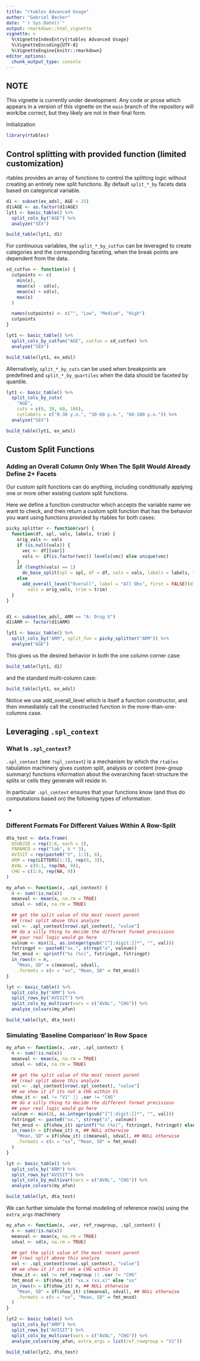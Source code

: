 ```yaml
---
title: "rtables Advanced Usage"
author: "Gabriel Becker"
date: "`r Sys.Date()`"
output: rmarkdown::html_vignette
vignette: >
  %\VignetteIndexEntry{rtables Advanced Usage}
  %\VignetteEncoding{UTF-8}
  %\VignetteEngine{knitr::rmarkdown}
editor_options: 
  chunk_output_type: console
---
```


## NOTE

This vignette is currently under development. Any code or prose which
appears in a version of this vignette on the `main` branch of the
repository will work/be correct, but they likely are not in their
final form.

Initialization
```r
library(rtables)
```

## Control splitting with provided function (limited customization)

rtables provides an array of functions to control the splitting logic without creating an entirely new split functions. By default `split_*_by` facets data based on categorical variable.

```r
d1 <- subset(ex_adsl, AGE < 25)
d1$AGE <- as.factor(d1$AGE)
lyt1 <- basic_table() %>%
  split_cols_by("AGE") %>%
  analyze("SEX")

build_table(lyt1, d1)
```

For continuous variables, the `split_*_by_cutfun` can be leveraged to create categories and the corresponding faceting, when the break points are dependent from the data.

```r
sd_cutfun <- function(x) {
  cutpoints <- c(
    min(x),
    mean(x) - sd(x),
    mean(x) + sd(x),
    max(x)
  )

  names(cutpoints) <- c("", "Low", "Medium", "High")
  cutpoints
}

lyt1 <- basic_table() %>%
  split_cols_by_cutfun("AGE", cutfun = sd_cutfun) %>%
  analyze("SEX")

build_table(lyt1, ex_adsl)
```

Alternatively, `split_*_by_cuts` can be used when breakpoints are predefined and `split_*_by_quartiles` when the data should be faceted by quantile.

```r
lyt1 <- basic_table() %>%
  split_cols_by_cuts(
    "AGE",
    cuts = c(0, 30, 60, 100),
    cutlabels = c("0-30 y.o.", "30-60 y.o.", "60-100 y.o.")) %>%
  analyze("SEX")

build_table(lyt1, ex_adsl)
```


## Custom Split Functions

### Adding an Overall Column Only When The Split Would Already Define 2+ Facets

Our custom split functions can do anything, including conditionally
applying one or more other existing custom split functions.

Here we define a function constructor which accepts the variable name
we want to check, and then return a custom split function that has the
behavior you want using functions provided by rtables for both cases:

```r
picky_splitter <- function(var) {
  function(df, spl, vals, labels, trim) {
    orig_vals <- vals
    if (is.null(vals)) {
      vec <- df[[var]]
      vals <- if(is.factor(vec)) levels(vec) else unique(vec)
    }
    if (length(vals) == 1)
      do_base_split(spl = spl, df = df, vals = vals, labels = labels, trim = trim)
    else
      add_overall_level("Overall", label = "All Obs", first = FALSE)(df = df, spl = spl,
        vals = orig_vals, trim = trim)
  }
}


d1 <- subset(ex_adsl, ARM == "A: Drug X")
d1$ARM <- factor(d1$ARM)

lyt1 <- basic_table() %>%
  split_cols_by("ARM", split_fun = picky_splitter("ARM")) %>%
  analyze("AGE")
```

This gives us the desired behavior in both the one column corner case:
```r
build_table(lyt1, d1)
```

and the standard multi-column case:

```r
build_table(lyt1, ex_adsl)
```

Notice we use add_overall_level which is itself a function
constructor, and then immediately call the constructed function in the
more-than-one-columns case.

## Leveraging `.spl_context`

### What Is `.spl_context`?

`.spl_context` (see `?spl_context`) is a mechanism by which the
`rtables` tabulation machinery gives custom split, analysis or content
(row-group summary) functions information about the overarching
facet-structure the splits or cells they generate will reside in.

In particular `.spl_context` ensures that your functions know (and
thus do computations based on) the following types of information:

- 



### Different Formats For Different Values Within A Row-Split

```r
dta_test <- data.frame(
  USUBJID = rep(1:6, each = 3),
  PARAMCD = rep("lab", 6 * 3),
  AVISIT = rep(paste0("V", 1:3), 6),
  ARM = rep(LETTERS[1:3], rep(6, 3)),
  AVAL = c(9:1, rep(NA, 9)),
  CHG = c(1:9, rep(NA, 9))
)

my_afun <- function(x, .spl_context) {
  n <- sum(!is.na(x))
  meanval <- mean(x, na.rm = TRUE)
  sdval <- sd(x, na.rm = TRUE)

  ## get the split value of the most recent parent
  ## (row) split above this analyze
  val <- .spl_context[nrow(.spl_context), "value"]
  ## do a silly thing to decide the different format precisiosn
  ## your real logic would go here
  valnum <- min(2L, as.integer(gsub("[^[:digit:]]*", "", val)))
  fstringpt <- paste0("xx.", strrep("x", valnum))
  fmt_mnsd <- sprintf("%s (%s)", fstringpt, fstringpt)
  in_rows(n = n,
    "Mean, SD" = c(meanval, sdval),
    .formats = c(n = "xx", "Mean, SD" = fmt_mnsd))
}

lyt <- basic_table() %>%
  split_cols_by("ARM") %>%
  split_rows_by("AVISIT") %>%
  split_cols_by_multivar(vars = c("AVAL", "CHG")) %>%
  analyze_colvars(my_afun)

build_table(lyt, dta_test)
```

### Simulating 'Baseline Comparison' In Row Space


```r
my_afun <- function(x, .var, .spl_context) {
  n <- sum(!is.na(x))
  meanval <- mean(x, na.rm = TRUE)
  sdval <- sd(x, na.rm = TRUE)

  ## get the split value of the most recent parent
  ## (row) split above this analyze
  val <- .spl_context[nrow(.spl_context), "value"]
  ## we show it if its not a CHG within V1
  show_it <- val != "V1" || .var != "CHG"
  ## do a silly thing to decide the different format precisiosn
  ## your real logic would go here
  valnum <- min(2L, as.integer(gsub("[^[:digit:]]*", "", val)))
  fstringpt <- paste0("xx.", strrep("x", valnum))
  fmt_mnsd <- if(show_it) sprintf("%s (%s)", fstringpt, fstringpt) else "xx"
  in_rows(n = if(show_it) n, ## NULL otherwise
    "Mean, SD" = if(show_it) c(meanval, sdval), ## NULL otherwise
    .formats = c(n = "xx", "Mean, SD" = fmt_mnsd)
  )
}

lyt <- basic_table() %>%
  split_cols_by("ARM") %>%
  split_rows_by("AVISIT") %>%
  split_cols_by_multivar(vars = c("AVAL", "CHG")) %>%
  analyze_colvars(my_afun)

build_table(lyt, dta_test)
```


We can further simulate the formal modeling of reference row(s) using the `extra_args` machinery



```r
my_afun <- function(x, .var, ref_rowgroup, .spl_context) {
  n <- sum(!is.na(x))
  meanval <- mean(x, na.rm = TRUE)
  sdval <- sd(x, na.rm = TRUE)

  ## get the split value of the most recent parent
  ## (row) split above this analyze
  val <- .spl_context[nrow(.spl_context), "value"]
  ## we show it if its not a CHG within V1
  show_it <- val != ref_rowgroup || .var != "CHG"
  fmt_mnsd <- if(show_it) "xx.x (xx.x)" else "xx"
  in_rows(n = if(show_it) n, ## NULL otherwise
    "Mean, SD" = if(show_it) c(meanval, sdval), ## NULL otherwise
    .formats = c(n = "xx", "Mean, SD" = fmt_mnsd)
  )
}

lyt2 <- basic_table() %>%
  split_cols_by("ARM") %>%
  split_rows_by("AVISIT") %>%
  split_cols_by_multivar(vars = c("AVAL", "CHG")) %>%
  analyze_colvars(my_afun, extra_args = list(ref_rowgroup = "V1"))

build_table(lyt2, dta_test)
```
